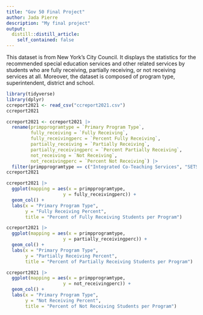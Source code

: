 ```yaml
---
title: "Gov 50 Final Project"
author: Jada Pierre
description: "My final project"
output:
  distill::distill_article:
    self_contained: false
---
```


This dataset is from New York's City Council. It displays the statistics for the recommended special education services and other related services by students who are fully receiving, partially receiving, or not receiving services at all. Moreover, the dataset is composed of program type, superintendent, district and school. 

```r
library(tidyverse)
library(dplyr)
ccreport2021 <- read_csv("ccreport2021.csv")
ccreport2021
```

```r
ccreport2021 <- ccreport2021 |>
  rename(primpprogramtype = `Primary Program Type`,
         fully_receiving = `Fully Receiving`,
         fully_receivingperc = `Percent Fully Receiving`,
         partially_receiving = `Partially Receiving`,
         partially_receivingperc = `Percent Partially Receiving`,
         not_receiving = `Not Receiving`,
         not_receivingperc = `Percent Not Receiving`) |>
  filter(primpprogramtype == c("Integrated Co-Teaching Services", "SETSS", "Special Class"))
ccreport2021
```

```r
ccreport2021 |>
  ggplot(mapping = aes(x = primpprogramtype,
                     y = fully_receivingperc)) +
  geom_col() +
  labs(x = "Primary Program Type",
       y = "Fully Receiving Percent",
       title = "Percent of Fully Receiving Students per Program")
```


```r
ccreport2021 |>
  ggplot(mapping = aes(x = primpprogramtype,
                     y = partially_receivingperc)) +
  geom_col() +
  labs(x = "Primary Program Type",
       y = "Partially Receiving Percent",
       title = "Percent of Partially Receiving Students per Program")
```


```r
ccreport2021 |>
  ggplot(mapping = aes(x = primpprogramtype,
                     y = not_receivingperc)) +
  geom_col() +
  labs(x = "Primary Program Type",
       y = "Not Receiving Percent",
       title = "Percent of Not Receiving Students per Program")
```

